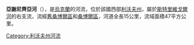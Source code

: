 '''亞謝尼齊亞河'''（{{lang-uk|Ясениця}}），是[[烏克蘭|烏克蘭]]的河流，位於該國西部[[利沃夫州|利沃夫州]]，屬於[[斯特里維戈爾河|斯特里維戈爾河]]的右支流，流經[[舊桑博爾區|舊桑博爾區]]和[[桑博爾區|桑博爾區]]，河道全長15公里，流域面積47平方公里。

{{DEFAULTSORT:Ясениця}}
[[Category:利沃夫州河流|Category:利沃夫州河流]]


{{Ukraine-river-stub}}